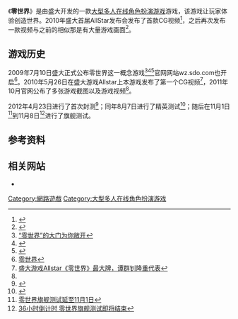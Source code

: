 {{NoteTA
| G1 = Games
}}
{{Infobox VG
| title =零世界
| image =File:World Zero Logo.jpg
| caption =零世界英文标志
| developer =盛大
| publisher =盛大
| series =
| engine =
| released = 2009年底
| genre =[[大型多人在线角色扮演游戏|大型多人在线角色扮演游戏]]
| modes =
| onlinegame =1
}}

《'''零世界'''》是由盛大开发的一款[[大型多人在线角色扮演游戏|大型多人在线角色扮演游戏]]游戏，该游戏让玩家体验创造世界。2010年盛大首届AllStar发布会发布了首款CG视频<ref>{{Cite web |url=http://www.tudou.com/programs/view/oTXK0gXfsLs/ |title=存档副本 |access-date=2011-09-10 |archive-date=2016-03-08 |archive-url=https://web.archive.org/web/20160308094502/http://www.tudou.com/programs/view/oTXK0gXfsLs/ |dead-url=no }}</ref>，之后再次发布一款视频与之前的相似那是有大量游戏画面<ref>{{Cite web |url=http://kaiyuan.wz.sdo.com/web1/arts/videopic.asp |title=存档副本 |access-date=2012-04-14 |archive-url=https://web.archive.org/web/20120331224036/http://kaiyuan.wz.sdo.com/web1/arts/videopic.asp |archive-date=2012-03-31 |dead-url=yes }}</ref>。

== 游戏历史 ==

2009年7月10日盛大正式公布零世界这一概念游戏<ref>[https://web.archive.org/web/20091025232247/http://wz.sdo.com/web2/home/Detail.asp?id=13&FromType=1 “零世界”的大门为你敞开]</ref><ref>{{Cite web |url=http://news.17173.com/content/2009-07-11/20090711104841780.shtml |title=盛大游戏公布Game 2.0网游产品新模式 |access-date=2012-12-09 |archive-date=2019-10-09 |archive-url=https://web.archive.org/web/20191009205853/http://news.17173.com/content/2009-07-11/20090711104841780.shtml |dead-url=no }}</ref><ref name="lishi">{{Cite web |url=http://wz.sdo.com/news-detail.htm?newsId=108534&categoryId=3156 |title=这是属于未来的网游 《零世界》（World Zero）三年创世之路 |access-date=2012-12-09 |archive-url=https://web.archive.org/web/20160304133146/http://wz.sdo.com/news-detail.htm?newsId=108534&categoryId=3156 |archive-date=2016-03-04 |dead-url=yes }}</ref>官网网站wz.sdo.com也开启<ref>[https://web.archive.org/web/20091118042644/http://wz.sdo.com/web2/home/Index.asp 零世界]</ref>。2010年5月26日在盛大游戏Allstar上本游戏发布了第一个CG视频<ref>[https://web.archive.org/web/20100531193101/http://wz.sdo.com/web2/home/Detail.asp?id=110&FromType=1 盛大游戏Allstar《零世界》最大牌，谭群钊隆重代表]</ref>，2011年10月官网公布了多张游戏截图以及游戏视频<ref name="lishi" />。

2012年4月23日进行了首次封测<ref>{{Cite web |url=http://wz.sdo.com/news-detail.htm?newsId=126671&categoryId=2553 |title=零世界23号启航测试 创世流程首度曝光 |access-date=2012-12-09 |archive-url=https://web.archive.org/web/20121014111330/http://wz.sdo.com/news-detail.htm?newsId=126671&categoryId=2553 |archive-date=2012-10-14 |dead-url=yes }}</ref>；同年8月7日进行了精英测试<ref>{{Cite web |url=http://wz.sdo.com/news-detail.htm?newsId=139328&categoryId=2554 |title=8月7日精英测试服务器声明 |access-date=2012-12-09 |archive-url=https://web.archive.org/web/20121014112626/http://wz.sdo.com/news-detail.htm?newsId=139328&categoryId=2554 |archive-date=2012-10-14 |dead-url=yes }}</ref>；随后在11月1日<ref>[http://wz.sdo.com/news-detail.htm?newsId=149453&categoryId=2554 零世界旗舰测试延至11月1日]{{Dead link|date=2018年7月 |bot=InternetArchiveBot |fix-attempted=yes }}</ref>到11月8日<ref>[http://wz.sdo.com/news-detail.htm?newsId=151389&categoryId=3156 36小时倒计时 零世界旗舰测试即将结束]{{Dead link|date=2018年7月 |bot=InternetArchiveBot |fix-attempted=yes }}</ref>进行了旗舰测试。

== 参考资料 ==
{{Reflist}}

== 相关网站 ==

* {{Official website|http://wz.sdo.com/}}

[[Category:網路遊戲|Category:網路遊戲]]
[[Category:大型多人在线角色扮演游戏|Category:大型多人在线角色扮演游戏]]